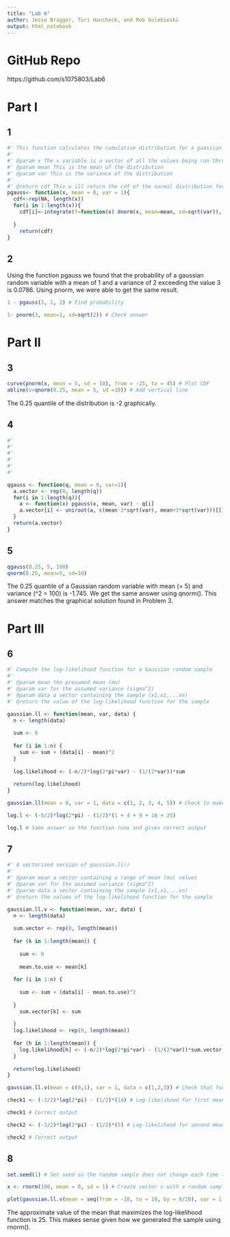 ```yaml
---
title: "Lab 6"
author: Jesse Bragger, Tori Hancheck, and Rob Golebieski
output: html_notebook
---
```


# GitHub Repo

https://github.com/s1075803/Lab6

# Part I

## 1

```r
#' This function calculates the cumulative distribution for a guassian random variable. 
#' 
#' @param x The x variable is a vector of all the values being run through the function
#' @param mean This is the mean of the distribution
#' @param var This is the variance of the distribution
#' 
#' @return cdf This w ill return the cdf of the normal distribution for a given set of numbers
pgauss<- function(x, mean = 0, var = 1){
  cdf<-rep(NA, length(x))
  for(i in 1:length(x)){
    cdf[i]<-integrate(f=function(x) dnorm(x, mean=mean, sd=sqrt(var)), lower=-Inf, upper=x[i])[[1]]
  
  }
    return(cdf)
}

```

## 2

Using the function pgauss we found that the probability of a gaussian random variable with a mean of 1 and a variance of 2 exceeding the value 3 is 0.0786. Using pnorm, we were able to get the same result.

```r
1 - pgauss(3, 1, 2) # Find probability

1- pnorm(3, mean=1, sd=sqrt(2)) # Check answer
```
# Part II

## 3

```r
curve(pnorm(x, mean = 5, sd = 10), from = -25, to = 45) # Plot CDF
abline(v=qnorm(0.25, mean = 5, sd =10)) # Add vertical line
```
The 0.25 quantile of the distribution is -2 graphically.

## 4

```r
#'
#'
#'
#'
#'
#'

qgauss <- function(q, mean = 0, var=1){
  a.vector <- rep(0, length(q))
  for(i in 1:length(q)){
    a <- function(x) pgauss(x, mean, var) - q[i]
    a.vector[i] <- uniroot(a, c(mean-3*sqrt(var), mean+3*sqrt(var)))[[1]]
  }
  return(a.vector)
}
```

## 5

```r
qgauss(0.25, 5, 100)
qnorm(0.25, mean=5, sd=10)
```
The 0.25 quantile of a Gaussian random variable with mean \(\mu = 5\) and variance \(\sigma^2 = 100\) is -1.745. We get the same answer using qnorm(). This answer matches the graphical solution found in Problem 3.

# Part III

## 6

```r
#' Compute the log-likelihood function for a Gaussian random sample
#'
#' @param mean the presumed mean (mu)
#' @param var for the assumed variance (sigma^2)
#' @param data a vector containing the sample (x1,x1,...xn)
#' @return the value of the log-likelihood function for the sample

gaussian.ll <- function(mean, var, data) {
  n <- length(data)
  
  sum <- 0
  
  for (i in 1:n) {
    sum <- sum + (data[i] - mean)^2
  }
  
  log.likelihood <- (-n/2)*log(2*pi*var) - (1/(2*var))*sum
  
  return(log.likelihood)
}

gaussian.ll(mean = 0, var = 1, data = c(1, 2, 3, 4, 5)) # Check to make sure function works

log.l <- (-5/2)*log(2*pi) - (1/2)*(1 + 4 + 9 + 16 + 25)

log.l # Same answer so the function runs and gives correct output
```
## 7

```r
#' A vectorized version of gaussian.ll()
#'
#' @param mean a vector containing a range of mean (mu) values
#' @param var for the assumed variance (sigma^2)
#' @param data a vector containing the sample (x1,x1,...xn)
#' @return the values of the log-likelihood function for the sample

gaussian.ll.v <- function(mean, var, data) {
  n <- length(data)
  
  sum.vector <- rep(0, length(mean))
  
  for (k in 1:length(mean)) {
    
    sum <- 0
    
    mean.to.use <- mean[k]
    
  for (i in 1:n) {
    
    sum <- sum + (data[i] - mean.to.use)^2
    
  }
    sum.vector[k] <- sum
  
  }
  log.likelihood <- rep(0, length(mean))
  
  for (h in 1:length(mean)) {
    log.likelihood[h] <- (-n/2)*log(2*pi*var) - (1/(2*var))*sum.vector[h]
  }
  
  return(log.likelihood)
}

gaussian.ll.v(mean = c(0,1), var = 1, data = c(1,2,3)) # Check that function works

check1 <- (-3/2)*log(2*pi) - (1/2)*(14) # Log-likelihood for first mean

check1 # Correct output

check2 <- (-3/2)*log(2*pi) - (1/2)*(5) # Log-likelihood for second mean

check2 # Correct output
```

## 8

```r
set.seed(1) # Set seed so the random sample does not change each time the code runs

x <- rnorm(100, mean = 0, sd = 1) # Create vector x with a random sample of size 100 from a Gaussian distribution with mean 0 and variance 1

plot(gaussian.ll.v(mean = seq(from = -10, to = 10, by = 8/20), var = 1, data = x)) # Plot the log-likelihood function 
```

The approximate value of the mean that maximizes the log-likelihood function is 25. This makes sense given how we generated the sample using rnorm(). 

























